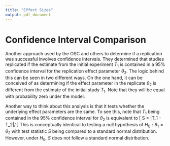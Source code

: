 ```yaml
---
title: "Effect Sizes"
output: pdf_document
---
```


# Confidence Interval Comparison

Another approach used by the OSC and others to determine if a replication was successful involves confidence intervals. 
They determined that studies replicated if the estimate from the initial experiment $T_1$ is contained in a 95\% confidence interval for the replication effect parameter $\theta_2$. 
The logic behind this can be seen in two different ways. 
On the one hand, it can be conceived of as determining if the effect parameter in the replicate $\theta_2$ is different from the estimate of the initial study $T_1$. 
Note that they will be equal with probability zero under the model.

Another way to think about this analysis is that it tests whether the underlying effect parameters are the same.
To see this, note that $T_1$ being contained in the 95\% confidence interval for $\theta_2$ is equivalent to 
\[
S = |T_1 - T_2|/\sqrt{v_2} \leq 1.96
\]
This is conceptually identical to testing a null hypothesis of $H_0: \theta_1 = \theta_2$ with test statistic $S$ being compared to a standard normal distribution.
However, under $H_0$, $S$ does not follow a standard normal distribution.
